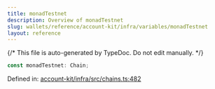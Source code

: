 ```yaml
---
title: monadTestnet
description: Overview of monadTestnet
slug: wallets/reference/account-kit/infra/variables/monadTestnet
layout: reference
---
```


{/* This file is auto-generated by TypeDoc. Do not edit manually. */}

```ts
const monadTestnet: Chain;
```

Defined in: [account-kit/infra/src/chains.ts:482](https://github.com/alchemyplatform/aa-sdk/blob/17aad1f572375d42a06c7e3238078a88a435d459/account-kit/infra/src/chains.ts#L482)
